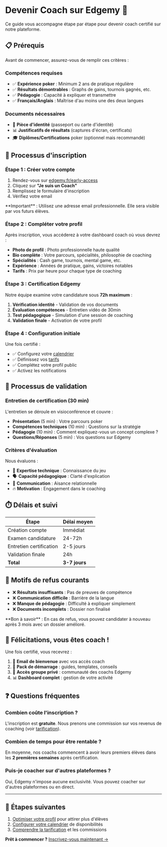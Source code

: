 # Devenir Coach sur Edgemy 🚀

Ce guide vous accompagne étape par étape pour devenir coach certifié sur notre plateforme.

## 📋 Prérequis

Avant de commencer, assurez-vous de remplir ces critères :

### Compétences requises
- ✅ **Expérience poker** : Minimum 2 ans de pratique régulière
- ✅ **Résultats démontrables** : Graphs de gains, tournois gagnés, etc.
- ✅ **Pédagogie** : Capacité à expliquer et transmettre
- ✅ **Français/Anglais** : Maîtrise d'au moins une des deux langues

### Documents nécessaires
- 📄 **Pièce d'identité** (passeport ou carte d'identité)
- 📊 **Justificatifs de résultats** (captures d'écran, certificats)
- 🎓 **Diplômes/Certifications** poker (optionnel mais recommandé)

## 🔄 Processus d'inscription

### Étape 1 : Créer votre compte

1. Rendez-vous sur [edgemy.fr/early-access](https://edgemy.fr/early-access)
2. Cliquez sur **"Je suis un Coach"**
3. Remplissez le formulaire d'inscription
4. Vérifiez votre email


<Callout type="warning">
  **Important** : Utilisez une adresse email professionnelle. Elle sera visible par vos futurs élèves.
</Callout>

### Étape 2 : Compléter votre profil

Après inscription, vous accéderez à votre dashboard coach où vous devrez :

- **Photo de profil** : Photo professionnelle haute qualité
- **Bio complète** : Votre parcours, spécialités, philosophie de coaching
- **Spécialités** : Cash game, tournois, mental game, etc.
- **Expérience** : Années de pratique, gains, victoires notables
- **Tarifs** : Prix par heure pour chaque type de coaching

### Étape 3 : Certification Edgemy

Notre équipe examine votre candidature sous **72h maximum** :

1. **Vérification identité** - Validation de vos documents
2. **Évaluation compétences** - Entretien vidéo de 30min
3. **Test pédagogique** - Simulation d'une session de coaching
4. **Validation finale** - Activation de votre profil

### Étape 4 : Configuration initiale

Une fois certifié :

- ✅ Configurez votre [calendrier](/coachs/calendrier)
- ✅ Définissez vos [tarifs](/coachs/tarification)
- ✅ Complétez votre profil public
- ✅ Activez les notifications

## 📱 Processus de validation

### Entretien de certification (30 min)

L'entretien se déroule en visioconférence et couvre :

- **Présentation** (5 min) : Votre parcours poker
- **Compétences techniques** (10 min) : Questions sur la stratégie
- **Pédagogie** (10 min) : Comment expliquez-vous un concept complexe ?
- **Questions/Réponses** (5 min) : Vos questions sur Edgemy

### Critères d'évaluation

Nous évaluons :
- 🎯 **Expertise technique** : Connaissance du jeu
- 🗣️ **Capacité pédagogique** : Clarté d'explication
- 💬 **Communication** : Aisance relationnelle
- 🔥 **Motivation** : Engagement dans le coaching

## ⏱️ Délais et suivi

| Étape | Délai moyen |
|-------|-------------|
| Création compte | Immédiat |
| Examen candidature | 24-72h |
| Entretien certification | 2-5 jours |
| Validation finale | 24h |
| **Total** | **3-7 jours** |

## 🚫 Motifs de refus courants

- ❌ **Résultats insuffisants** : Pas de preuves de compétence
- ❌ **Communication difficile** : Barrière de la langue
- ❌ **Manque de pédagogie** : Difficulté à expliquer simplement
- ❌ **Documents incomplets** : Dossier non finalisé

<Callout type="info">
  **Bon à savoir** : En cas de refus, vous pouvez candidater à nouveau après 3 mois avec un dossier amélioré.
</Callout>

## 🎉 Félicitations, vous êtes coach !

Une fois certifié, vous recevrez :

1. 📧 **Email de bienvenue** avec vos accès coach
2. 🎁 **Pack de démarrage** : guides, templates, conseils
3. 💬 **Accès groupe privé** : communauté des coachs Edgemy
4. 📊 **Dashboard complet** : gestion de votre activité

## ❓ Questions fréquentes

### Combien coûte l'inscription ?

L'inscription est **gratuite**. Nous prenons une commission sur vos revenus de coaching (voir [tarification](/coachs/tarification)).

### Combien de temps pour être rentable ?

En moyenne, nos coachs commencent à avoir leurs premiers élèves dans les **2 premières semaines** après certification.

### Puis-je coacher sur d'autres plateformes ?

Oui, Edgemy n'impose aucune exclusivité. Vous pouvez coacher sur d'autres plateformes ou en direct.

---

## 🔗 Étapes suivantes

1. [Optimiser votre profil](/coachs/profil) pour attirer plus d'élèves
2. [Configurer votre calendrier](/coachs/calendrier) de disponibilités
3. [Comprendre la tarification](/coachs/tarification) et les commissions

**Prêt à commencer ?** [Inscrivez-vous maintenant →](https://edgemy.fr/early-access) 
